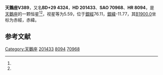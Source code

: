 {{Starbox begin
| name = 天鵝座V389
}}
{{Starbox observe
| epoch = [[J2000.0|J2000.0]]
| constell = [[天鵝座|天鵝座]]<ref name=SIMBAD>{{cite web
 | url=http://simbad.u-strasbg.fr/simbad/sim-id?Ident=HR+8094
 | title=Pulsating variable Star
 | publisher=Centre de Données astronomiques de Strasbourg
 | work=SIMBAD
 | accessdate=2012-07-13
 | archive-date=2016-03-17
 | archive-url=https://web.archive.org/web/20160317105654/http://simbad.u-strasbg.fr/simbad/sim-id?Ident=HR+8094
 | dead-url=no
 }}</ref><ref name=DATA>{{cite web
 | url=http://vizier.u-strasbg.fr/viz-bin/VizieR-5?-out.add=.&-source=5050&-corr=PK=HR&-out.max=9999&HR=8094
 | title=VizieR Detailed Page
 | accessdate=2012-07-13
 | archive-date=2016-03-04
 | archive-url=https://web.archive.org/web/20160304232248/http://vizier.u-strasbg.fr/viz-bin/VizieR-5?-out.add=.&-source=5050&-corr=PK=HR&-out.max=9999&HR=8094
 | dead-url=no
 }}</ref>
| 星官 = 
| ra = {{RA|21|8|38.9}}<ref name=SIMBAD /><ref name=DATA />
| dec = {{DEC|+30|12|21}}<ref name=SIMBAD /><ref name=DATA />
| appmag_v = 5.59<ref name=SIMBAD /><ref name=DATA />
}}
{{Starbox character
| class = B9VpSi<ref name=SIMBAD /><ref name=DATA />
| b-v = -0.1<ref name=SIMBAD /><ref name=DATA />
| u-b = -0.26<ref name=SIMBAD /><ref name=DATA />
| r-i = <ref name=SIMBAD /><ref name=DATA />
| variable = 
}}
{{Starbox astrometry
| radial_v = -0.26
| prop_mo_ra = -26
| parallax = -0.006
| p_error = 
}}
{{Starbox catalog
| names =BD+29 4324，[[SAO星表|SAO]] 70968，[[HD星表|HD]] 201433，[[HR星表|HR]] 8094}}
{{Starbox reference |Simbad=HR+8094}}
{{Starbox end}}

'''天鵝座V389'''，又名'''BD+29 4324'''，'''HD 201433'''、'''SAO 70968'''、'''HR 8094'''，是[[天鵝座|天鵝座]]的一颗恒星<ref name=SIMBAD /><ref name=DATA />，视星等为5.59，位于[[銀道座標系|銀經]]76.11，[[銀道座標系|銀緯]]-11.77，其[[B1900.0|B1900.0]]坐标为赤經{{RA|21|4|24.3}}，赤緯{{DEC|+29|-11.77|5}}。

== 参考文献 ==
{{reflist}}

{{star-stub}}

{{天鵝座恒星}}
[[Category:天鵝座|Category:天鵝座]]
[[Category:HD和HDE天體|201433]]
[[Category:HR天體|8094]]
[[Category:SAO天體|70968]]